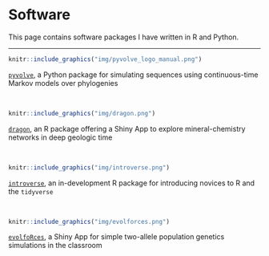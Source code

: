 <br><br>


# Software

This page contains software packages I have written in R and Python.

<hr>

```r
knitr::include_graphics("img/pyvolve_logo_manual.png")
```
[`pyvolve`](https://github.com/sjspielman/pyvolve), a Python package for simulating sequences using continuous-time Markov models over phylogenies 


<br>

```r
knitr::include_graphics("img/dragon.png")
```
[`dragon`](https://github.com/sjspielman/dragon), an R package offering a Shiny App to explore mineral-chemistry networks in deep geologic time

<br>

```r
knitr::include_graphics("img/introverse.png")
```
[`introverse`](https://github.com/spielmanlab/introverse), an in-development R package for introducing novices to R and the `tidyverse`


<br>

```r
knitr::include_graphics("img/evolforces.png")
```
[`evolfoRces`](https://github.com/spielmanlab/evolfoRces), a Shiny App for simple two-allele population genetics simulations in the classroom

